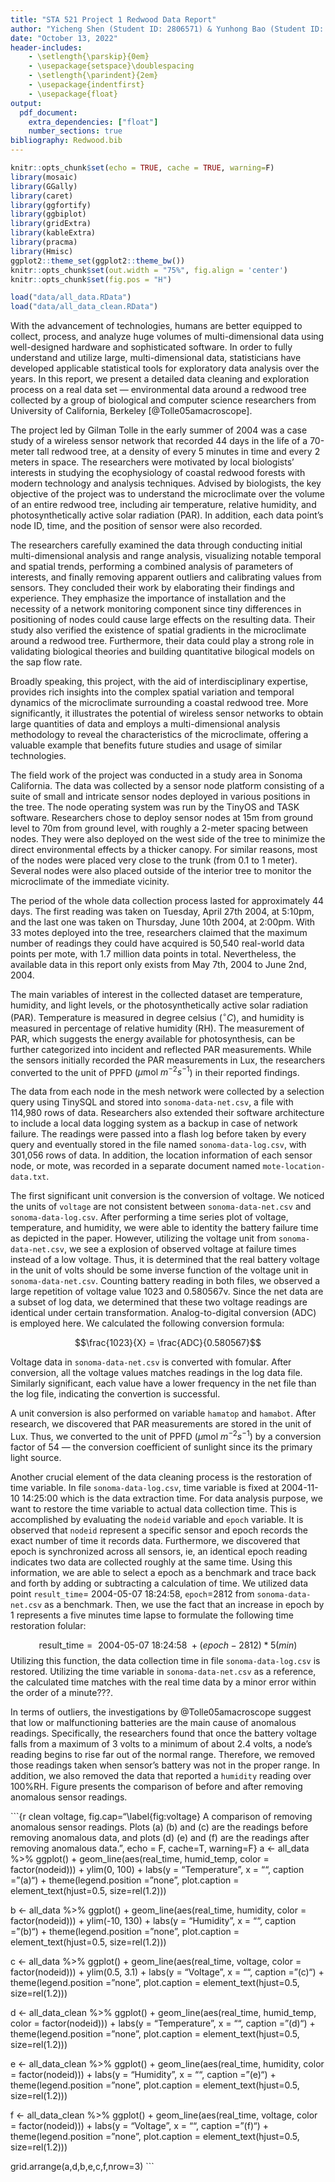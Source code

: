 ```yaml
---
title: "STA 521 Project 1 Redwood Data Report"
author: "Yicheng Shen (Student ID: 2806571) & Yunhong Bao (Student ID: 2427527)"
date: "October 13, 2022"
header-includes:
    - \setlength{\parskip}{0em}
    - \usepackage{setspace}\doublespacing
    - \setlength{\parindent}{2em}
    - \usepackage{indentfirst}
    - \usepackage{float}
output: 
  pdf_document: 
    extra_dependencies: ["float"]
    number_sections: true
bibliography: Redwood.bib
---
```


```r
knitr::opts_chunk$set(echo = TRUE, cache = TRUE, warning=F)
library(mosaic)
library(GGally)
library(caret)
library(ggfortify)
library(ggbiplot)
library(gridExtra)
library(kableExtra)
library(pracma)
library(Hmisc)
ggplot2::theme_set(ggplot2::theme_bw())
knitr::opts_chunk$set(out.width = "75%", fig.align = 'center')
knitr::opts_chunk$set(fig.pos = "H")

load("data/all_data.RData")
load("data/all_data_clean.RData")
```

\section{Data Collection}

\subsection{Background}

With the advancement of technologies, humans are better equipped to collect, process, and analyze huge volumes of multi-dimensional data using well-designed hardware and sophisticated software. 
In order to fully understand and utilize large, multi-dimensional data, statisticians have developed applicable statistical tools for exploratory data analysis over the years. 
In this report, we present a detailed data cleaning and exploration process on a real data set — environmental data around a redwood tree collected by a group of biological and computer science researchers from University of California, Berkeley [@Tolle05amacroscope].  

The project led by Gilman Tolle in the early summer of 2004 was a case study of a wireless sensor network that recorded 44 days in the life of a 70-meter tall redwood tree, at a density of every 5 minutes in time and every 2 meters in space.
The researchers were motivated by local biologists’ interests in studying the ecophysiology of coastal redwood forests with modern technology and analysis techniques. 
Advised by biologists, the key objective of the project was to understand the microclimate over the volume of an entire redwood tree, including air temperature, relative humidity, and photosynthetically active solar radiation (PAR). 
In addition, each data point's node ID, time, and the position of sensor were also recorded.  

The researchers carefully examined the data through conducting initial multi-dimensional analysis and range analysis, visualizing notable temporal and spatial trends, performing a combined analysis of parameters of interests, and finally removing apparent outliers and calibrating values from sensors. 
They concluded their work by elaborating their findings and experience. They emphasize the importance of installation and the necessity of a network monitoring component since tiny differences in positioning of nodes could cause large effects on the resulting data.
Their study also verified the existence of spatial gradients in the microclimate around a redwood tree.
Furthermore, their data could play a strong role in validating biological theories and building quantitative bilogical models on the sap flow rate. 

Broadly speaking, this project, with the aid of interdisciplinary expertise, provides rich insights into the complex spatial variation and temporal dynamics of the microclimate surrounding a coastal redwood tree. 
More significantly, it illustrates the potential of wireless sensor networks to obtain large quantities of data and employs a multi-dimensional analysis methodology to reveal the characteristics of the microclimate, offering a valuable example that benefits future studies and usage of similar technologies. 


\subsection{Data Description}

The field work of the project was conducted in a study area in Sonoma California. 
The data was collected by a sensor node platform consisting of a suite of small and intricate sensor nodes deployed in various positions in the tree. 
The node operating system was run by the TinyOS and TASK software. 
Researchers chose to deploy sensor nodes at 15m from ground level to 70m from ground level, with roughly a 2-meter spacing between nodes. 
They were also deployed on the west side of the tree to minimize the direct environmental effects by a thicker canopy. 
For similar reasons, most of the nodes were placed very close to the trunk (from 0.1 to 1 meter). 
Several nodes were also placed outside of the interior tree to monitor the microclimate of the immediate vicinity. 

The period of the whole data collection process lasted for approximately 44 days. 
The first reading was taken on Tuesday, April 27th 2004, at 5:10pm, and the last one was taken on Thursday, June 10th 2004, at 2:00pm. 
With 33 motes deployed into the tree, researchers claimed that the maximum number of readings they could have acquired is 50,540 real-world data points per mote, with 1.7 million data points in total. 
Nevertheless, the available data in this report only exists from May 7th, 2004 to June 2nd, 2004.  

The main variables of interest in the collected dataset are temperature, humidity, and light levels, or the photosynthetically active solar radiation (PAR). 
Temperature is measured in degree celsius ($^{\circ}C$), and humidity is measured in percentage of relative humidity (RH). 
The measurement of PAR, which suggests the energy available for photosynthesis, can be further categorized into incident and reflected PAR measurements. 
While the sensors initially recorded the PAR measurements in Lux, the researchers converted to the unit of PPFD ($\mu \text{mol} \ m^{-2} s^{-1}$) in their reported findings. 

The data from each node in the mesh network were collected by a selection query using TinySQL and stored into `sonoma-data-net.csv`, a file with 114,980 rows of data.
Researchers also extended their software architecture to include a local data logging system as a backup in case of network failure. 
The readings were passed into a flash log before taken by every query and eventually stored in the file named `sonoma-data-log.csv`, with 301,056 rows of data.
In addition, the location information of each sensor node, or mote, was recorded in a separate document named `mote-location-data.txt`. 


\section{Data Cleaning}


\subsection{Unit Conversion}

The first significant unit conversion is the conversion of voltage. We noticed the units of `voltage` are not consistent between `sonoma-data-net.csv` and `sonoma-data-log.csv`. After performing a time series plot of voltage, temperature, and humidity, we were able to identity the battery failure time as depicted in the paper. However, utilizing the voltage unit from `sonoma-data-net.csv`, we see a explosion of observed voltage at failure times instead of a low voltage. Thus, it is determined that the real battery voltage in the unit of volts should be some inverse function of the voltage unit in `sonoma-data-net.csv`. Counting battery reading in both files, we observed a large repetition of voltage value 1023 and 0.580567v. Since the net data are a subset of log data, we determined that these two voltage readings are identical under certain transformation. Analog-to-digital conversion (ADC) is employed here. We calculated the following conversion formula: 

$$\frac{1023}{X} = \frac{ADC}{0.580567}$$

Voltage data in `sonoma-data-net.csv` is converted with fomular. After conversion, all the voltage values matches readings in the log data file. Similarly significant, each value have a lower frequency in the net file than the log file, indicating the convertion is successful. 

A unit conversion is also performed on variable `hamatop` and `hamabot`. After research, we discovered that PAR measurements are stored in the unit of Lux. Thus, we converted to the unit of PPFD ($\mu \text{mol} \ m^{-2} s^{-1}$) by a conversion factor of 54 — the conversion coefficient of sunlight since its the primary light source.

\subsection{Time Restoration}

Another crucial element of the data cleaning process is the restoration of time variable. In file `sonoma-data-log.csv`, time variable is fixed at 2004-11-10 14:25:00 which is the data extraction time. For data analysis purpose, we want to restore the time variable to actual data collection time. This is accomplished by evaluating the `nodeid` variable and `epoch` variable. It is observed that `nodeid` represent a specific sensor and epoch records the exact number of time it records data. Furthermore, we discovered that epoch is synchronized across all sensors, ie, an identical epoch reading indicates two data are collected roughly at the same time. Using this information, we are able to select a epoch as a benchmark and trace back and forth by adding or subtracting a calculation of time. We utilized data point `result_time`= 2004-05-07 18:24:58, `epoch`=2812 from `sonoma-data-net.csv` as a benchmark. Then, we use the fact that an increase in epoch by 1 represents a five minutes time lapse to formulate the following time restoration folular:

$$
\text{result_time}=\text{ 2004-05-07 18:24:58 } + (epoch-2812)*5(min)
$$
Utilizing this function, the data collection time in file `sonoma-data-log.csv` is restored. Utilizing the time variable in `sonoma-data-net.csv` as a reference, the calculated time matches with the real time data by a minor error within the order of a minute???.

\subsection{Data Merging}


\subsection{Outlier Rejection}

In terms of outliers, the investigations by @Tolle05amacroscope suggest that low or malfunctioning batteries are the main cause of anomalous readings. 
Specifically, the researchers found that once the battery voltage falls from a maximum of 3 volts to a minimum of about 2.4 volts, a node’s reading begins to rise far out of the normal range. 
Therefore, we removed those readings taken when sensor's battery was not in the proper range. 
In addition, we also removed the data that reported a `humidity` reading over 100%RH.
Figure \ref{fig:voltage} presents the comparison of before and after removing anomalous sensor readings. 

```{r clean voltage, fig.cap="\\label{fig:voltage} A comparison of removing anomalous sensor readings. Plots (a) (b) and (c) are the readings before removing anomalous data, and plots (d) (e) and (f) are the readings after removing anomalous data.", echo = F, cache=T, warning=F}
a <- all_data %>%
  ggplot() + geom_line(aes(real_time, humid_temp, color = factor(nodeid))) +
  ylim(0, 100) + labs(y = "Temperature", x = "", caption = "(a)") + 
  theme(legend.position = "none", plot.caption = element_text(hjust=0.5, size=rel(1.2)))

b <- all_data %>%
  ggplot() + geom_line(aes(real_time, humidity, color = factor(nodeid))) +
  ylim(-10, 130) + labs(y = "Humidity", x = "", caption = "(b)") + 
  theme(legend.position = "none", plot.caption = element_text(hjust=0.5, size=rel(1.2)))

c <- all_data %>%
  ggplot() + geom_line(aes(real_time, voltage, color = factor(nodeid))) +
  ylim(0.5, 3.1) + labs(y = "Voltage", x = "", caption = "(c)") + 
  theme(legend.position = "none", plot.caption = element_text(hjust=0.5, size=rel(1.2)))

d <- all_data_clean %>% 
  ggplot() + geom_line(aes(real_time, humid_temp, color = factor(nodeid))) + 
  labs(y = "Temperature", x = "", caption = "(d)") + 
  theme(legend.position = "none", plot.caption = element_text(hjust=0.5, size=rel(1.2)))

e <- all_data_clean %>% 
  ggplot() + geom_line(aes(real_time, humidity, color = factor(nodeid))) + 
  labs(y = "Humidity", x = "", caption = "(e)") +  
  theme(legend.position = "none", plot.caption = element_text(hjust=0.5, size=rel(1.2)))

f <- all_data_clean %>% 
  ggplot() + geom_line(aes(real_time, voltage, color = factor(nodeid))) + 
  labs(y = "Voltage", x = "", caption = "(f)") + 
  theme(legend.position = "none", plot.caption = element_text(hjust=0.5, size=rel(1.2)))

grid.arrange(a,d,b,e,c,f,nrow=3)
```

\section{Data Exploration}


\section{Findings}


\section{Reference}